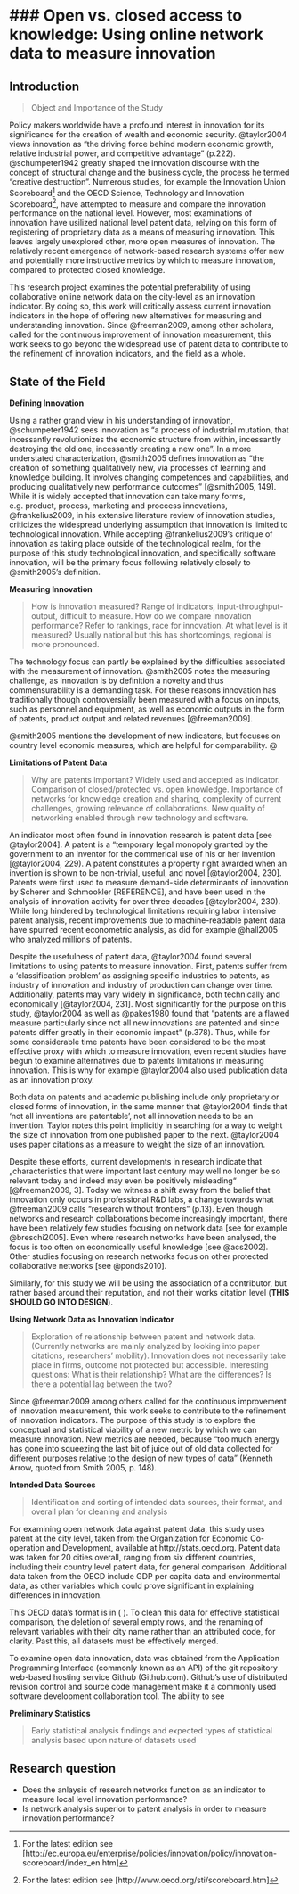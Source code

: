### Open vs. closed access to knowledge: Using online network data to measure innovation
============

## Introduction

> Object and Importance of the Study

Policy makers worldwide have a profound interest in innovation for its significance for the creation of wealth and economic security. @taylor2004 views innovation as "the driving force behind modern economic growth, relative industrial power, and competitive advantage" (p.222). @schumpeter1942 greatly shaped the innovation discourse with the concept of structural change and the business cycle, the process he termed "creative destruction". Numerous studies, for example the Innovation Union Scoreboard[^IUS] and the OECD Science, Technology and Innovation Scoreboard[^STI], have attempted to measure and compare the innovation performance on the national level.  However, most examinations of innovation have usilized national level patent data, relying on this form of registering of proprietary data as a means of measuring innovation.  This leaves largely unexplored other, more open measures of innovation. The relatively recent emergence of network-based research systems offer new and potentially more instructive metrics by which to measure innovation, compared to protected closed knowledge. 

This research project examines the potential preferability of using collaborative online network data on the city-level as an innovation indicator. By doing so, this work will critically assess current innovation indicators in the hope of offering new alternatives for measuring and understanding innovation. Since @freeman2009, among other scholars, called for the continuous improvement of innovation measurement, this work seeks to go beyond the widespread use of patent data to contribute to the refinement of innovation indicators, and the field as a whole.

## State of the Field

**Defining Innovation**

Using a rather grand view in his understanding of innovation, @schumpeter1942 sees innovation as "a process of industrial mutation, that incessantly revolutionizes the economic structure from within, incessantly destroying the old one, incessantly creating a new one". In a more understated characterization, @smith2005 defines innovation as "the creation of something qualitatively new, via processes of learning and knowledge building. It involves changing competences and capabilities, and producing qualitatively new performance outcomes" [@smith2005, 149]. While it is widely accepted that innovation can take many forms, e.g. product, process, marketing and proccess innovations, @frankelius2009, in his extensive literature review of innovation studies, criticizes the widespread underlying assumption that innovation is limited to technological innovation. While accepting @frankelius2009's critique of innovation as taking place outside of the technological realm, for the purpose of this study technological innovation, and specifically software innovation, will be the primary focus following relatively closely to @smith2005's definition.

**Measuring Innovation**

> How is innovation measured? Range of indicators, input-throughput-output, difficult to measure. How do we compare innovation performance? Refer to rankings, race for innovation. At what level is it measured? Usually national but this has shortcomings, regional is more pronounced.

The technology focus can partly be explained by the difficulties associated with the measurement of innovation. @smith2005 notes the measuring challenge, as innovation is by definition a novelty and thus commensurability is a demanding task. For these reasons innovation has traditionally though controversially been measured with a focus on inputs, such as personnel and equipment, as well as economic outputs in the form of patents, product output and related revenues [@freeman2009]. 

@smith2005 mentions the development of new indicators, but focuses on country level economic measures, which are helpful for comparability. @

**Limitations of Patent Data**

> Why are patents important? Widely used and accepted as indicator. Comparison of closed/protected vs. open knowledge. Importance of networks for knowledge creation and sharing, complexity of current challenges, growing relevance of collaborations. New quality of networking enabled through new technology and software.

An indicator most often found in innovation research is patent data [see @taylor2004]. A patent is a "temporary legal monopoly granted by the government to an inventor for the commerical use of his or her invention [@taylor2004, 229). A patent constitutes a property right awarded when an invention is shown to be non-trivial, useful, and novel [@taylor2004, 230]. Patents were first used to measure demand-side determinants of innovation by Scherer and Schmookler [REFERENCE], and have been used in the analysis of innovation activity for over three decades [@taylor2004, 230). While long hindered by technological limitations requiring labor intensive patent analysis, recent improvements due to machine-readable patent data have spurred recent econometric analysis, as did for example @hall2005 who analyzed millions of patents.

Despite the usefulness of patent data, @taylor2004 found several limitations to using patents to measure innovation. First, patents suffer from a 'classification problem' as assigning specific industries to patents, as industry of innovation and industry of production can change over time. Additionally, patents may vary widely in significance, both technically and economically [@taylor2004, 231]. Most significantly for the purpose on this study, @taylor2004 as well as @pakes1980 found that “patents are a flawed measure particularly since not all new innovations are patented and since patents differ greatly in their economic impact” (p.378). Thus, while for some considerable time patents have been considered to be the most effective proxy with which to measure innovation, even recent studies have begun to examine alternatives due to patents limitations in measuring innovation. This is why for example @taylor2004 also used publication data as an innovation proxy.

Both data on patents and academic publishing include only proprietary or closed forms of innovation, in the same manner that @taylor2004 finds that 'not all inventions are patentable', not all innovation needs to be an invention.  Taylor notes this point implicitly in searching for a way to weight the size of innovation from one published paper to the next. @taylor2004 uses paper citations as a measure to weight the size of an innovation. 

Despite these efforts, current developments in research indicate that „characteristics that were important last century may well no longer be so relevant today and indeed may even be positively misleading“ [@freeman2009, 3]. Today we witness a shift away from the belief that innovation only occurs in professional R&D labs, a change towards what @freeman2009 calls "research without frontiers" (p.13). Even though networks and research collaborations become increasingly important, there have been relatively few studies focusing on network data [see for example @breschi2005]. Even where research networks have been analysed, the focus is too often on economically useful knowledge [see @acs2002]. Other studies focusing on research networks focus on other protected collaborative networks [see @ponds2010].

Similarly, for this study we will be using the association of a contributor, but rather based around their reputation, and not their works citation level (**THIS SHOULD GO INTO DESIGN**).

**Using Network Data as Innovation Indicator**

> Exploration of relationship between patent and network data. (Currently networks are mainly analyzed by looking into paper citations, researchers' mobility). Innovation does not necessarily take place in firms, outcome not protected but accessible. Interesting questions: What is their relationship? What are the differences? Is there a potential lag between the two?

Since @freeman2009 among others called for the continuous improvement of innovation measurement, this work seeks to contribute to the refinement of innovation indicators. The purpose of this study is to explore the conceptual and statistical viability of a new metric by which we can measure innovation. New metrics are needed, because "too much energy has gone into squeezing the last bit of juice out of old data collected for different purposes relative to the design of new types of data" (Kenneth Arrow, quoted from Smith 2005, p. 148).

**Intended Data Sources**

> Identification and sorting of intended data sources, their format, and overall plan for cleaning and analysis

For examining open network data against patent data, this study uses patent at the city level, taken from the Organization for Economic Co-operation and Development, available at http://stats.oecd.org. Patent data was taken for 20 cities overall, ranging from six different countries, including their country level patent data, for general comparison.  Additional data taken from the OECD include GDP per capita data and environmental data, as other variables which could prove significant in explaining differences in innovation.

This OECD data's format is in ( ).  To clean this data for effective statistical comparison, the deletion of several empty rows, and the renaming of relevant variables with their city name rather than an attributed code, for clarity.  Past this, all datasets must be effectively merged.

To examine open data innovation, data was obtained from the Application Programming Interface (commonly known as an API) of the git repository web-based hosting service Github (Github.com). Github's use of distributed revision control and source code management make it a commonly used software development collaboration tool. The ability to see 


**Preliminary Statistics**

> Early statistical analysis findings and expected types of statistical analysis based upon nature of datasets used


## Research question
- Does the anlaysis of research networks function as an indicator to measure local level innovation performance?
- Is network analysis superior to patent analysis in order to measure innovation performance?

[^IUS]: For the latest edition see [http://ec.europa.eu/enterprise/policies/innovation/policy/innovation-scoreboard/index_en.htm]
[^STI]: For the latest edition see [http://www.oecd.org/sti/scoreboard.htm]
